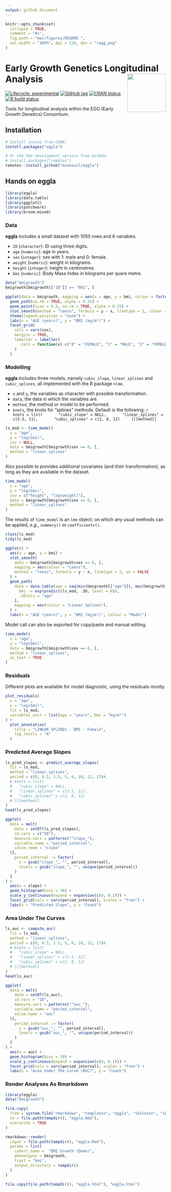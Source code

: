 ```yaml
---
output: github_document
---
```


<!-- README.md is generated from README.Rmd. Please edit that file -->

```r
knitr::opts_chunk$set(
  collapse = TRUE,
  comment = "#>",
  fig.path = "man/figures/README-",
  out.width = "100%", dpi = 120, dev = "ragg_png"
)
```

# Early Growth Genetics Longitudinal Analysis <img src="man/figures/eggla.png" align="right" width="120" />

<!-- badges: start -->
[![Lifecycle: experimental](https://img.shields.io/badge/lifecycle-experimental-orange.svg)](https://www.tidyverse.org/lifecycle/#experimental)
[![GitHub tag](https://img.shields.io/github/tag/mcanouil/eggla.svg?label=latest tag&include_prereleases)](https://github.com/mcanouil/eggla)
[![CRAN status](https://www.r-pkg.org/badges/version/eggla)](https://CRAN.R-project.org/package=eggla)
[![R build status](https://github.com/mcanouil/eggla/workflows/R-CMD-check/badge.svg)](https://github.com/mcanouil/eggla/actions)
<!-- badges: end -->

Tools for longitudinal analysis within the EGG (Early Growth Genetics) Consortium.

## Installation

```r
# Install insane from CRAN:
install.packages("eggla")

# Or the the development version from GitHub:
# install.packages("remotes")
remotes::install_github("mcanouil/eggla")
```

## Hands on **eggla**

```r
library(eggla)
library(data.table)
library(ggplot2)
library(patchwork)
library(broom.mixed)
```

### Data

**eggla** includes a small dataset with 1050 rows and 6 variables.

* `ID` (`character`): ID using three digits.
* `age` (`numeric`): age in years.
* `sex` (`integer`): sex with 1: male and 0: female.
* `weight` (`numeric`): weight in kilograms.
* `height` (`integer`): height in centimetres.
* `bmi` (`numeric`): Body Mass Index in kilograms per quare metre.

```r
data("bmigrowth")
bmigrowth[bmigrowth[["ID"]] == "001", ]
```

```r
ggplot(data = bmigrowth, mapping = aes(x = age, y = bmi, colour = factor(ID))) +
  geom_path(na.rm = TRUE, alpha = 0.25) +
  geom_point(size = 0.5, na.rm = TRUE, alpha = 0.25) +
  stat_smooth(method = "loess", formula = y ~ x, linetype = 1, colour = "firebrick", se = FALSE) +
  theme(legend.position = "none") +
  labs(x = "AGE (years)", y = "BMI (kg/m²)") +
  facet_grid(
    cols = vars(sex), 
    margins = TRUE, 
    labeller = labeller(
      .cols = function(x) c("0" = "FEMALE", "1" = "MALE", "2" = "FEMALE", "(all)" = "ALL")[x]
    )
  )
```

### Modelling

**eggla** includes three models, namely `cubic_slope`, `linear_splines` and `cubic_splines`, all implemented with the R package `nlme`.

* `x` and `y`, the variables as character with possible transformation.
* `data`, the data in which the variables are.
* `method`, the method or model to be performed.
* `knots`, the knots for "splines" methods.
    Default is the following:
    ```r
    knots = list(
      "cubic_slope" = NULL,
      "linear_splines" = c(5.5, 11),
      "cubic_splines" = c(2, 8, 12)
    )[[method]]
    ```

```r
ls_mod <- time_model(
  x = "age", 
  y = "log(bmi)", 
  cov = NULL,
  data = bmigrowth[bmigrowth$sex == 0, ], 
  method = "linear_splines"
)
```

Also possible to provides additional covariates (and their transformation), as long as they are available in the dataset.
```r
time_model(
  x = "age", 
  y = "log(bmi)", 
  cov = c("height", "log(weight)"),
  data = bmigrowth[bmigrowth$sex == 0, ], 
  method = "linear_splines"
)
```

The results of `time_model` is an `lme` object, on which any usual methods can be applied, *e.g.*, `summary()` or `coefficients()`.

```r
class(ls_mod)
tidy(ls_mod)
```

```r
ggplot() +
  aes(x = age, y = bmi) +
  stat_smooth(
    data = bmigrowth[bmigrowth$sex == 0, ], 
    mapping = aes(colour = "Loess"),
    method = "loess", formula = y ~ x, linetype = 2, se = FALSE
  ) +
  geom_path(
    data = data.table(age = seq(min(bmigrowth[["age"]]), max(bmigrowth[["age"]]), 0.1))[, 
      bmi := exp(predict(ls_mod, .SD, level = 0)), 
      .SDcols = "age"
    ],
    mapping = aes(colour = "Linear Splines"),
  ) +
  labs(x = "AGE (years)", y = "BMI (kg/m²)", colour = "Model")
```

Model call can also be exported for copy/paste and manual editing.

```r
time_model(
  x = "age", 
  y = "log(bmi)", 
  data = bmigrowth[bmigrowth$sex == 0, ], 
  method = "linear_splines", 
  as_text = TRUE
)
```

### Residuals

Different plots are available for model diagnostic, using the residuals mostly.

```r
plot_residuals(
  x = "age", 
  y = "log(bmi)", 
  fit = ls_mod, 
  variables_unit = list(age = "years", bmi = "kg/m²")
) + 
  plot_annotation(
    title = "LINEAR SPLINES - BMI - Female", 
    tag_levels = "A"
  )
```

### Predicted Average Slopes

```r
ls_pred_slopes <- predict_average_slopes(
  fit = ls_mod,
  method = "linear_splines",
  period = c(0, 0.5, 1.5, 5, 6, 10, 12, 17)#,
  # knots = list(
  #   "cubic_slope" = NULL,
  #   "linear_splines" = c(5.5, 11),
  #   "cubic_splines" = c(2, 8, 12)
  # )[[method]]
)
head(ls_pred_slopes)
```

```r
ggplot(
  data = melt(
    data = setDT(ls_pred_slopes), 
    id.vars = c("ID"), 
    measure.vars = patterns("^slope_"),
    variable.name = "period_interval", 
    value.name = "slope"
  )[, 
    period_interval := factor(
      x = gsub("slope_", "", period_interval), 
      levels = gsub("slope_", "", unique(period_interval))
    )
  ]
) +
  aes(x = slope) +
  geom_histogram(bins = 30) +
  scale_y_continuous(expand = expansion(c(0, 0.1))) +
  facet_grid(cols = vars(period_interval), scales = "free") +
  labs(x = "Predicted Slope", y = "Count")
```

### Area Under The Curves

```r
ls_auc <- compute_auc(
  fit = ls_mod,
  method = "linear_splines",
  period = c(0, 0.5, 1.5, 5, 6, 10, 12, 17)#,
  # knots = list(
  #   "cubic_slope" = NULL,
  #   "linear_splines" = c(5.5, 11),
  #   "cubic_splines" = c(2, 8, 12)
  # )[[method]]
)
head(ls_auc)
```

```r
ggplot(
  data = melt(
    data = setDT(ls_auc), 
    id.vars = "ID", 
    measure.vars = patterns("^auc_"),
    variable.name = "period_interval", 
    value.name = "auc"
  )[, 
    period_interval := factor(
      x = gsub("auc_", "", period_interval), 
      levels = gsub("auc_", "", unique(period_interval))
    )
  ]
) +
  aes(x = auc) +
  geom_histogram(bins = 30) +
  scale_y_continuous(expand = expansion(c(0, 0.1))) +
  facet_grid(cols = vars(period_interval), scales = "free") +
  labs(x = "Area Under The Curve (AUC)", y = "Count")
```

### Render Analyses As Rmarkdown

```r
library(eggla)
data("bmigrowth")

file.copy(
  from = system.file("rmarkdown", "templates", "eggla", "skeleton", "skeleton.Rmd", package = "eggla"),
  to = file.path(tempdir(), "eggla.Rmd"),
  overwrite = TRUE
)

rmarkdown::render(
  input = file.path(tempdir(), "eggla.Rmd"),
  params = list(
    cohort_name =  "BMI Growth (Demo)",
    phenotypes = bmigrowth,
    trait = "bmi",
    output_directory = tempdir()
  )
)

file.copy(file.path(tempdir(), "eggla.html"), "eggla.html")
```

<!-- ```{r, eval = FALSE} -->
<!-- run_eggla( -->
<!--   phenotypes = bmigrowth, -->
<!--   trait = "bmi", -->
<!--   cohort_name = "cohort", -->
<!--   output_directory = tempdir() -->
<!-- ) -->
<!-- ``` -->

